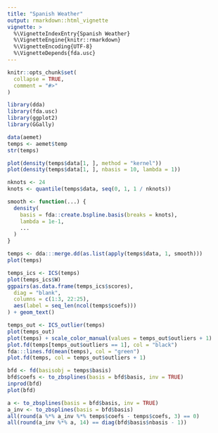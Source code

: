 ```yaml
---
title: "Spanish Weather"
output: rmarkdown::html_vignette
vignette: >
  %\VignetteIndexEntry{Spanish Weather}
  %\VignetteEngine{knitr::rmarkdown}
  %\VignetteEncoding{UTF-8}
  %\VignetteDepends{fda.usc}
---
```


```r
knitr::opts_chunk$set(
  collapse = TRUE,
  comment = "#>"
)
```

```r
library(dda)
library(fda.usc)
library(ggplot2)
library(GGally)
```

```r
data(aemet)
temps <- aemet$temp
str(temps)

plot(density(temps$data[1, ], method = "kernel"))
plot(density(temps$data[1, ], nbasis = 10, lambda = 1))

nknots <- 24
knots <- quantile(temps$data, seq(0, 1, 1 / nknots))

smooth <- function(...) {
  density(
    basis = fda::create.bspline.basis(breaks = knots),
    lambda = 1e-1,
    ...
  )
}

temps <- dda:::merge.dd(as.list(apply(temps$data, 1, smooth)))
plot(temps)
```

```r
temps_ics <- ICS(temps)
plot(temps_ics$W)
ggpairs(as.data.frame(temps_ics$scores),
  diag = "blank",
  columns = c(1:3, 22:25),
  aes(label = seq_len(ncol(temps$coefs)))
) + geom_text()
```

```r
temps_out <- ICS_outlier(temps)
plot(temps_out)
plot(temps) + scale_color_manual(values = temps_out$outliers + 1)
plot.fd(temps[temps_out$outliers == 1], col = "black")
fda:::lines.fd(mean(temps), col = "green")
plot.fd(temps, col = temps_out$outliers + 1)
```

```r
bfd <- fd(basisobj = temps$basis)
bfd$coefs <- to_zbsplines(basis = bfd$basis, inv = TRUE)
inprod(bfd)
plot(bfd)

a <- to_zbsplines(basis = bfd$basis, inv = TRUE)
a_inv <- to_zbsplines(basis = bfd$basis)
all(round(a %*% a_inv %*% temps$coefs - temps$coefs, 3) == 0)
all(round(a_inv %*% a, 14) == diag(bfd$basis$nbasis - 1))
```
